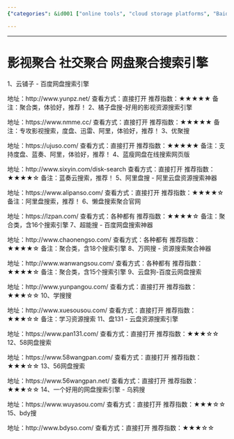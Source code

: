 ```yaml
---
{"categories": &id001 ["online tools", "cloud storage platforms", "Baidu", "AliYun", "Mega", "video search", "learning resources"], "category": "Online Tools", "date": "2022-08-31 13:19:16", "description": "This article provides a comprehensive list of 15 online tools that enable users to search and aggregate resources from cloud storage platforms like Baidu, AliYun, and Mega. These tools offer various features such as video search and learning resource search, making it easier for users to access and discover content. Additionally, the article highlights top-rated platforms along with their access methods, ensuring that users can easily navigate and make the most out of these online resources.", "tags": *id001, "title": "影视聚合 社交聚合 网盘聚合搜索引擎"}

---
```


------

# 影视聚合 社交聚合 网盘聚合搜索引擎

1、云铺子 - 百度网盘搜索引擎

地址：http://www.yunpz.net/
查看方式：直接打开
推荐指数：★★★★★
备注：聚合类，体验好，推荐！
2、橘子盘搜-好用的影视资源搜索引擎

地址：https://www.nmme.cc/
查看方式：直接打开
推荐指数：★★★★★
备注：专攻影视搜索，度盘、迅雷、阿里，体验好，推荐！
3、优聚搜

地址：https://ujuso.com/
查看方式：直接打开
推荐指数：★★★★★
备注：支持度盘、蓝奏、阿里，体验好，推荐！
4、蓝瘦网盘在线搜索网页版

地址：http://www.sixyin.com/disk-search
查看方式：直接打开
推荐指数：★★★★☆
备注：蓝奏云搜索，推荐！
5、阿里盘搜 - 阿里云盘资源搜索神器

地址：https://www.alipanso.com/
查看方式：直接打开
推荐指数：★★★★☆
备注：阿里盘搜索，推荐！
6、懒盘搜索聚合官网

地址：https://lzpan.com/
查看方式：各种都有
推荐指数：★★★★☆
备注：聚合类，含16个搜索引擎
7、超能搜 - 百度网盘搜索神器

地址：http://www.chaonengso.com/
查看方式：各种都有
推荐指数：★★★★☆
备注：聚合类，含18个搜索引擎
8、万网搜 - 资源搜索聚合神器

地址：http://www.wanwangsou.com/
查看方式：各种都有
推荐指数：★★★★☆
备注：聚合类，含15个搜索引擎
9、云盘狗-百度云网盘搜索

地址：http://www.yunpangou.com/
查看方式：直接打开
推荐指数：★★★☆☆
10、学搜搜

地址：http://www.xuesousou.com/
查看方式：直接打开
推荐指数：★★★☆☆
备注：学习资源搜索
11、盘131 - 云盘资源搜索引擎

地址：https://www.pan131.com/
查看方式：直接打开
推荐指数：★★★☆☆
12、58网盘搜索

地址：https://www.58wangpan.com/
查看方式：直接打开
推荐指数：★★★☆☆
13、56网盘搜索

地址：https://www.56wangpan.net/
查看方式：直接打开
推荐指数：★★★☆☆
14、一个好用的网盘搜索引擎 - 乌鸦搜

地址：https://www.wuyasou.com/
查看方式：直接打开
推荐指数：★★★☆☆
15、bdy搜

地址：http://www.bdyso.com/
查看方式：直接打开
推荐指数：★★★☆☆

